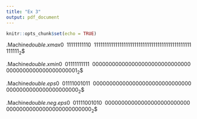 ```yaml
---
title: "Ex 3"
output: pdf_document
---
```


```r
knitr::opts_chunk$set(echo = TRUE)
```
.Machine$double.xmax
$$0\ \ 11111111110\ \ 1111111111111111111111111111111111111111111111111111_{2}$$

.Machine$double.xmin
$$0\ \ 01111111111\ \ 0000000000000000000000000000000000000000000000000001_{2}$$

.Machine$double.eps
$$0\ \ 01111001011\ \ 0000000000000000000000000000000000000000000000000000_{2}$$

.Machine$double.neg.eps
$$0\ \ 01111001010\ \ 0000000000000000000000000000000000000000000000000000_{2}$$
